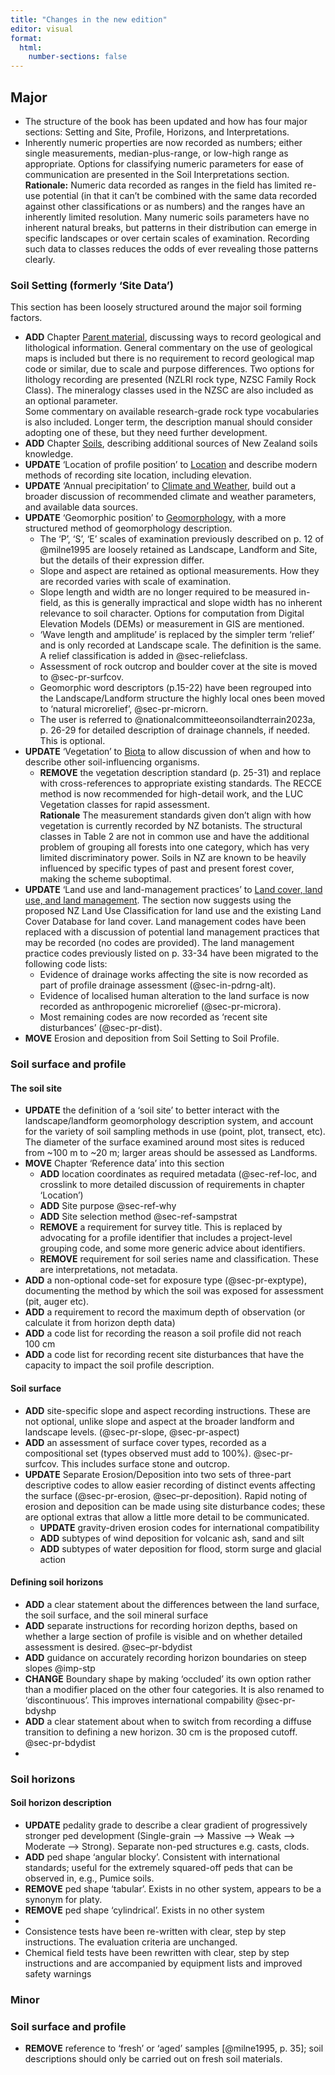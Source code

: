 ```yaml
---
title: "Changes in the new edition"
editor: visual
format:
  html: 
    number-sections: false
---
```


## Major

-   The structure of the book has been updated and how has four major sections: Setting and Site, Profile, Horizons, and Interpretations.
-   Inherently numeric properties are now recorded as numbers; either single measurements, median-plus-range, or low-high range as appropriate. Options for classifying numeric parameters for ease of communication are presented in the Soil Interpretations section.\
    **Rationale:** Numeric data recorded as ranges in the field has limited re-use potential (in that it can't be combined with the same data recorded against other classifications or as numbers) and the ranges have an inherently limited resolution. Many numeric soils parameters have no inherent natural breaks, but patterns in their distribution can emerge in specific landscapes or over certain scales of examination. Recording such data to classes reduces the odds of ever revealing those patterns clearly.

### Soil Setting (formerly 'Site Data')

This section has been loosely structured around the major soil forming factors.

-   **ADD** Chapter [Parent material](ss_04_parent_material.qmd#sec-pm), discussing ways to record geological and lithological information. General commentary on the use of geological maps is included but there is no requirement to record geological map code or similar, due to scale and purpose differences. Two options for lithology recording are presented (NZLRI rock type, NZSC Family Rock Class). The mineralogy classes used in the NZSC are also included as an optional parameter.\
    Some commentary on available research-grade rock type vocabularies is also included. Longer term, the description manual should consider adopting one of these, but they need further development.
-   **ADD** Chapter [Soils](ss_08_soils.qmd#sec-soil), describing additional sources of New Zealand soils knowledge.
-   **UPDATE** 'Location of profile position' to [Location](ss_02_location.qmd#sec-loc) and describe modern methods of recording site location, including elevation.
-   **UPDATE** 'Annual precipitation' to [Climate and Weather](ss_05_climate.qmd#sec-clim), build out a broader discussion of recommended climate and weather parameters, and available data sources.
-   **UPDATE** 'Geomorphic position' to [Geomorphology](ss_03_landscape.qmd#sec-gmph), with a more structured method of geomorphology description.
    -   The 'P', 'S', 'E' scales of examination previously described on p. 12 of @milne1995 are loosely retained as Landscape, Landform and Site, but the details of their expression differ.
    -   Slope and aspect are retained as optional measurements. How they are recorded varies with scale of examination.
    -   Slope length and width are no longer required to be measured in-field, as this is generally impractical and slope width has no inherent relevance to soil character. Options for computation from Digital Elevation Models (DEMs) or measurement in GIS are mentioned.
    -   'Wave length and amplitude' is replaced by the simpler term 'relief' and is only recorded at Landscape scale. The definition is the same. A relief classification is added in @sec-reliefclass.
    -   Assessment of rock outcrop and boulder cover at the site is moved to @sec-pr-surfcov.
    -   Geomorphic word descriptors (p.15-22) have been regrouped into the Landscape/Landform structure the highly local ones been moved to 'natural microrelief', @sec-pr-microrn.
    -   The user is referred to @nationalcommitteeonsoilandterrain2023a, p. 26-29 for detailed description of drainage channels, if needed. This is optional.
-   **UPDATE** 'Vegetation' to [Biota](ss_06_biota.qmd#sec-biota) to allow discussion of when and how to describe other soil-influencing organisms.
    -   **REMOVE** the vegetation description standard (p. 25-31) and replace with cross-references to appropriate existing standards. The RECCE method is now recommended for high-detail work, and the LUC Vegetation classes for rapid assessment.\
        **Rationale** The measurement standards given don't align with how vegetation is currently recorded by NZ botanists. The structural classes in Table 2 are not in common use and have the additional problem of grouping all forests into one category, which has very limited discriminatory power. Soils in NZ are known to be heavily influenced by specific types of past and present forest cover, making the scheme suboptimal.
-   **UPDATE** 'Land use and land-management practices' to [Land cover, land use, and land management](ss_07_landuse_mgmt.qmd#sec-lu). The section now suggests using the proposed NZ Land Use Classification for land use and the existing Land Cover Database for land cover. Land management codes have been replaced with a discussion of potential land management practices that may be recorded (no codes are provided). The land management practice codes previously listed on p. 33-34 have been migrated to the following code lists:
    -   Evidence of drainage works affecting the site is now recorded as part of profile drainage assessment (@sec-in-pdrng-alt).
    -   Evidence of localised human alteration to the land surface is now recorded as anthropogenic microrelief (@sec-pr-microra).
    -   Most remaining codes are now recorded as 'recent site disturbances' (@sec-pr-dist).
-   **MOVE** Erosion and deposition from Soil Setting to Soil Profile.

### Soil surface and profile

#### The soil site

-   **UPDATE** the definition of a 'soil site' to better interact with the landscape/landform geomorphology description system, and account for the variety of soil sampling methods in use (point, plot, transect, etc). The diameter of the surface examined around most sites is reduced from \~100 m to \~20 m; larger areas should be assessed as Landforms.
-   **MOVE** Chapter 'Reference data' into this section
    -   **ADD** location coordinates as required metadata (@sec-ref-loc, and crosslink to more detailed discussion of requirements in chapter 'Location')
    -   **ADD** Site purpose @sec-ref-why
    -   **ADD** Site selection method @sec-ref-sampstrat
    -   **REMOVE** a requirement for survey title. This is replaced by advocating for a profile identifier that includes a project-level grouping code, and some more generic advice about identifiers.
    -   **REMOVE** requirement for soil series name and classification. These are interpretations, not metadata.
-   **ADD** a non-optional code-set for exposure type (@sec-pr-exptype), documenting the method by which the soil was exposed for assessment (pit, auger etc).
-   **ADD** a requirement to record the maximum depth of observation (or calculate it from horizon depth data)
-   **ADD** a code list for recording the reason a soil profile did not reach 100 cm
-   **ADD** a code list for recording recent site disturbances that have the capacity to impact the soil profile description.

#### Soil surface

-   **ADD** site-specific slope and aspect recording instructions. These are not optional, unlike slope and aspect at the broader landform and landscape levels. (@sec-pr-slope, @sec-pr-aspect)
-   **ADD** an assessment of surface cover types, recorded as a compositional set (types observed must add to 100%). @sec-pr-surfcov. This includes surface stone and outcrop.
-   **UPDATE** Separate Erosion/Deposition into two sets of three-part descriptive codes to allow easier recording of distinct events affecting the surface (@sec-pr-erosion, @sec–pr-deposition). Rapid noting of erosion and deposition can be made using site disturbance codes; these are optional extras that allow a little more detail to be communicated.
    -   **UPDATE** gravity-driven erosion codes for international compatibility
    -   **ADD** subtypes of wind deposition for volcanic ash, sand and silt
    -   **ADD** subtypes of water deposition for flood, storm surge and glacial action

#### Defining soil horizons

-   **ADD** a clear statement about the differences between the land surface, the soil surface, and the soil mineral surface
-   **ADD** separate instructions for recording horizon depths, based on whether a large section of profile is visible and on whether detailed assessment is desired. @sec–pr-bdydist
-   **ADD** guidance on accurately recording horizon boundaries on steep slopes @imp-stp
-   **CHANGE** Boundary shape by making 'occluded' its own option rather than a modifier placed on the other four categories. It is also renamed to 'discontinuous'. This improves international compability @sec-pr-bdyshp
-   **ADD** a clear statement about when to switch from recording a diffuse transition to defining a new horizon. 30 cm is the proposed cutoff. @sec-pr-bdydist
-   

### Soil horizons

#### Soil horizon description

-   **UPDATE** pedality grade to describe a clear gradient of progressively stronger ped development (Single-grain –\> Massive –\> Weak –\> Moderate –\> Strong). Separate non-ped structures e.g. casts, clods.
-   **ADD** ped shape 'angular blocky'. Consistent with international standards; useful for the extremely squared-off peds that can be observed in, e.g., Pumice soils.
-   **REMOVE** ped shape 'tabular'. Exists in no other system, appears to be a synonym for platy.
-   **REMOVE** ped shape 'cylindrical'. Exists in no other system
-   
-   Consistence tests have been re-written with clear, step by step instructions. The evaluation criteria are unchanged.
-   Chemical field tests have been rewritten with clear, step by step instructions and are accompanied by equipment lists and improved safety warnings

### Minor

### Soil surface and profile

-   **REMOVE** reference to 'fresh' or 'aged' samples [@milne1995, p. 35]; soil descriptions should only be carried out on fresh soil materials.
